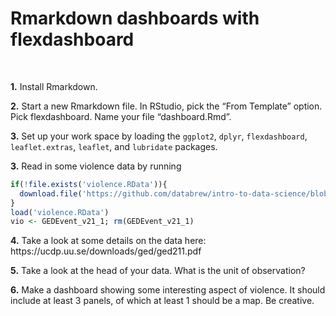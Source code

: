 # Rmarkdown dashboards with flexdashboard


&nbsp;  

**1.** Install Rmarkdown.

**2.** Start a new Rmarkdown file. In RStudio, pick the "From Template" option. Pick flexdashboard. Name your file "dashboard.Rmd".

**3.** Set up your work space by loading the `ggplot2`, `dplyr`, `flexdashboard`, `leaflet.extras`, `leaflet`, and `lubridate` packages.

**3.** Read in some violence data by running

```r
if(!file.exists('violence.RData')){
  download.file('https://github.com/databrew/intro-to-data-science/blob/main/data/GEDEvent_v21_1.RData?raw=true', 'violence.RData')
}
load('violence.RData')
vio <- GEDEvent_v21_1; rm(GEDEvent_v21_1)
```

**4.** Take a look at some details on the data here: https://ucdp.uu.se/downloads/ged/ged211.pdf

**5.** Take a look at the head of your data. What is the unit of observation?

**6.** Make a dashboard showing some interesting aspect of violence. It should include at least 3 panels, of which at least 1 should be a map. Be creative.
